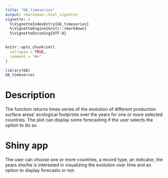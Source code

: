 ```yaml
---
title: "G6_timeseries"
output: rmarkdown::html_vignette
vignette: >
  %\VignetteIndexEntry{G6_timeseries}
  %\VignetteEngine{knitr::rmarkdown}
  %\VignetteEncoding{UTF-8}
---
```


```r
knitr::opts_chunk$set(
  collapse = TRUE,
  comment = "#>"
)
```

```r
library(G6)
G6_timeseries
```

# Description

The function returns times series of the evolution of different production surface areas' ecological footprints over the years for one or more selected countries. The plot can display some forecasting if the user selects the option to do so.

# Shiny app

The user can choose one or more countries, a record type, an indicator, the years she/he is interested in visualizing the evolution over time and an option to display forecasts or not. 
